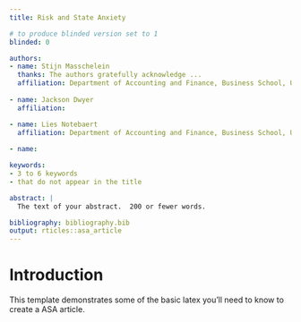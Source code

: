 ```yaml
---
title: Risk and State Anxiety

# to produce blinded version set to 1
blinded: 0

authors: 
- name: Stijn Masschelein
  thanks: The authors gratefully acknowledge ...
  affiliation: Department of Accounting and Finance, Business School, University of Western Australia
  
- name: Jackson Dwyer
  affiliation: 

- name: Lies Notebaert
  affiliation: Department of Accounting and Finance, Business School, University of Western Australia
  
- name: 

keywords:
- 3 to 6 keywords
- that do not appear in the title

abstract: |
  The text of your abstract.  200 or fewer words.

bibliography: bibliography.bib
output: rticles::asa_article
---
```


# Introduction

This template demonstrates some of the basic latex you'll need to know to create a ASA article.
